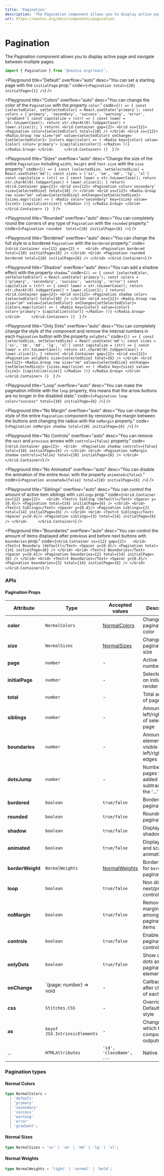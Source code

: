 ```yaml
---
title: 'Pagination'
description: 'The Pagination component allows you to display active page and navigate between multiple pages.'
url: https://nextui.org/docs/components/pagination
---
```


# Pagination

The Pagination component allows you to display active page and navigate between multiple pages.

```jsx
import { Pagination } from '@nextui-org/react';
```

<CarbonAd />

<Spacer y={2} />

<Playground
  title="Default"
  overflow="auto"
  desc="You can set a starting page with the `initialPage` prop."
  code={`
 <Pagination total={20} initialPage={1} />
`}
/>

<Playground
  title="Colors"
  overflow="auto"
  desc="You can change the color of the `Pagination` with the property `color`."
  code={`
() => {
const [selectedColor, setSelectedColor] = React.useState('primary');
const colors = ['primary', 'secondary', 'success', 'warning', 'error', 'gradient']
const capitalize = (str) => {
  const lower = str.toLowerCase();
  return str.charAt(0).toUpperCase() + lower.slice(1);
}
return(
<Grid.Container gap={2}>
  <Grid xs={12}>
    <Pagination color={selectedColor} total={10} />
  </Grid>
  <Grid xs={12}>
    <Radio.Group row size="sm" value={selectedColor} onChange={setSelectedColor}>
      {colors.map((color) => (
        <Radio key={color} value={color} color='primary'>
          {capitalize(color)}
        </Radio>
      ))}
    </Radio.Group>
  </Grid>    
</Grid.Container>
)}  
`}
/>

<Playground
  title="Sizes"
  overflow="auto"
  desc="Change the size of the entire `Pagination` including `width`, `height` and `font-size` with the `size` property."
  code={`
() => {
const [selectedSize, setSelectedSize] = React.useState('md');
const sizes = ['xs', 'sm', 'md', 'lg', 'xl']
const capitalize = (str) => {
  const lower = str.toLowerCase();
  return str.charAt(0).toUpperCase() + lower.slice(1);
}
return(
<Grid.Container gap={2}>
    <Grid xs={12}>
      <Pagination color='secondary' size={selectedSize} total={10} />
    </Grid>
    <Grid xs={12}>
        <Radio.Group row size="sm" value={selectedSize} onChange={setSelectedSize}>
            {sizes.map((size) => (
                <Radio color="secondary" key={size} value={size}>
                    {capitalize(size)}
                </Radio>
            ))}
        </Radio.Group>
    </Grid>    
</Grid.Container>
)}  
`}
/>

<Playground
  title="Rounded"
  overflow="auto"
  desc="You can completely round the corners of any type of `Pagination` with the `rounded` property."
  code={`
<Pagination rounded  total={10} initialPage={6} />
`}
/>

<Playground
  title="Bordered"
  overflow="auto"
  desc="You can change the full style to a bordered `Pagination` with the `bordered` property."
  code={`
<Grid.Container xs={12} gap={2} >  
    <Grid>
        <Pagination bordered total={10} initialPage={6} />
    </Grid>
    <Grid>
        <Pagination rounded bordered total={10} initialPage={6} />
    </Grid>
</Grid.Container>
`}
/>

<Playground
  title="Shadow"
  overflow="auto"
  desc="You can add a shadow effect with the property `shadow`."
  code={`
() => {
const [selectedColor, setSelectedColor] = React.useState('primary');
const colors = ['primary', 'secondary', 'success', 'warning', 'error']
const capitalize = (str) => {
  const lower = str.toLowerCase();
  return str.charAt(0).toUpperCase() + lower.slice(1);
}
return(
<Grid.Container gap={2}>
  <Grid xs={12}>
    <Pagination shadow color={selectedColor} total={10} />
  </Grid>
  <Grid xs={12}>
    <Radio.Group row size="sm" value={selectedColor} onChange={setSelectedColor}>
      {colors.map((color) => (
        <Radio key={color} value={color} color='primary'>
          {capitalize(color)}
        </Radio>
      ))}
    </Radio.Group>
  </Grid>    
</Grid.Container>
)}  
`}
/>

<Playground
  title="Only Dots"
  overflow="auto"
  desc="You can completely change the style of the component and remove the internal numbers in each `Pagination` button with the property `onlyDots`."
  code={`
() => {
const [selectedSize, setSelectedSize] = React.useState('md');
const sizes = ['xs', 'sm', 'md', 'lg', 'xl']
const capitalize = (str) => {
  const lower = str.toLowerCase();
  return str.charAt(0).toUpperCase() + lower.slice(1);
}
return(
<Grid.Container gap={2}>
    <Grid xs={12}>
      <Pagination onlyDots size={selectedSize} total={6} />
    </Grid>
    <Grid xs={12}>
        <Radio.Group row size="sm" value={selectedSize} onChange={setSelectedSize}>
            {sizes.map((size) => (
                <Radio key={size} value={size}>
                    {capitalize(size)}
                </Radio>
            ))}
        </Radio.Group>
    </Grid>    
</Grid.Container>
)}  
`}
/>

<Playground
  title="Loop"
  overflow="auto"
  desc="You can make the pagination infinite with the `loop` property, this means that 
  the arrow buttons are no longer in the disabled state."
  code={`
<Pagination loop color="success" total={10} initialPage={6} />
`}
/>

<Playground
  title="No Margin"
  overflow="auto"
  desc="You can change the style of the entire `Pagination` component by removing the 
  margin between the buttons and changing the radius with the `noMargin` property."
  code={`
<Pagination noMargin shadow total={10} initialPage={6} />
`}
/>

<Playground
  title="No Controls"
  overflow="auto"
  desc="You can remove the `next` and `previous` arrows with `controls={false}` property."
  code={`
<Grid.Container gap={2}> 
    <Grid> 
        <Pagination shadow controls={false} total={10} initialPage={6} />
    </Grid>
    <Grid>
        <Pagination noMargin shadow controls={false} total={10} initialPage={6} />
    </Grid>
</Grid.Container>
`}
/>

<Playground
  title="No Animated"
  overflow="auto"
  desc="You can disable the animation of the entire `Modal` with the property `animated={false}`."
  code={`
<Pagination animated={false} total={10} initialPage={6} />
`}
/>

<Playground
  title="Siblings"
  overflow="auto"
  desc="You can control the amount of active item siblings with `siblings` prop."
  code={`
<Grid.Container xs={12} gap={2}>  
    <Grid>
        <Text>1 Sibling (default)</Text>
        <Spacer y={0.4}/>
        <Pagination total={14} initialPage={6} />
    </Grid>
    <Grid>
        <Text>2 Siblings</Text>
        <Spacer y={0.4}/>
        <Pagination siblings={2} total={14} initialPage={6} />
    </Grid>
    <Grid>
        <Text>3 Siblings</Text>
        <Spacer y={0.4}/>
        <Pagination siblings={3} total={14} initialPage={6} />
    </Grid>    
</Grid.Container>
`}
/>

<Playground
  title="Boundaries"
  overflow="auto"
  desc="You can control the amount of items displayed after previous and before next buttons with `boundaries` prop."
  code={`
<Grid.Container xs={12} gap={2}>  
    <Grid>
        <Text>1 Boundary (default)</Text>
        <Spacer y={0.4}/>
        <Pagination total={14} initialPage={6} />
    </Grid>
    <Grid>
        <Text>2 Boundaries</Text>
        <Spacer y={0.4}/>
        <Pagination boundaries={2} total={14} initialPage={6} />
    </Grid>
    <Grid>
        <Text>3 Boundaries</Text>
        <Spacer y={0.4}/>
        <Pagination boundaries={3} total={14} initialPage={6} />
    </Grid>    
</Grid.Container>
`}
/>

<Spacer y={3} />

### APIs

<Spacer y={2} />

#### Pagination Props

| Attribute        | Type                          | Accepted values                  | Description                                                      | Default      |
| ---------------- | ----------------------------- | -------------------------------- | ---------------------------------------------------------------- | ------------ |
| **color**        | `NormalColors`                | [NormalColors](#normal-colors)   | Change pagination color                                          | `default`    |
| **size**         | `NormalSizes`                 | [NormalSizes](#normal-sizes)     | Change pagination size                                           | `medium`     |
| **page**         | `number`                      | -                                | Active page number                                               | -            |
| **initialPage**  | `number`                      | -                                | Selected page on initial render                                  | `1`          |
| **total**        | `number`                      | -                                | Total amount of pages                                            | `1`          |
| **siblings**     | `number`                      | -                                | Amount on left/right side of selected page                       | `1`          |
| **boundaries**   | `number`                      | -                                | Amount of elements visible on left/right edges                   | `1`          |
| **dotsJump**     | `number`                      | -                                | Number of pages that are added or subtracted on the '...' button | `5`          |
| **bordered**     | `boolean`                     | `true/false`                     | Bordered pagination                                              | `false`      |
| **rounded**      | `boolean`                     | `true/false`                     | Rounded pagination                                               | `false`      |
| **shadow**       | `boolean`                     | `true/false`                     | Display shadow effect                                            | `false`      |
| **animated**     | `boolean`                     | `true/false`                     | Display move and scale animation                                 | `true`       |
| **borderWeight** | `NormalWeights`               | [NormalWeights](#normal-weights) | Border weight for `bordered` pagination                          | `normal`     |
| **loop**         | `boolean`                     | `true/false`                     | Non disable next/previous controls                               | `false`      |
| **noMargin**     | `boolean`                     | `true/false`                     | Remove margin amongst pagination items                           | `false`      |
| **controls**     | `boolean`                     | `true/false`                     | Enable/Disable pagination controls                               | `true`       |
| **onlyDots**     | `boolean`                     | `true/false`                     | Show only dots as pagination elements                            | `false`      |
| **onChange**     | `(page: number) => void       | -                                | Callback fired after change of each page                         | -            |
| **css**          | `Stitches.CSS`                | -                                | Override Default CSS style                                       | -            |
| **as**           | `keyof JSX.IntrinsicElements` | -                                | Changes which tag component outputs                              | `nav`        |
| ...              | `HTMLAttributes`              | `'id', 'className', ...`         | Native props                                                     | -            |

### Pagination types

<Spacer y={1} />

#### Normal Colors

```ts
type NormalColors =
  | 'default'
  | 'primary'
  | 'secondary'
  | 'success'
  | 'warning'
  | 'error'
  | 'gradient';
```

#### Normal Sizes

```ts
type NormalSizes = 'xs' | 'sm' | 'md' | 'lg' | 'xl';
```

#### Normal Weights

```ts
type NormalWeights = 'light' | 'normal' | 'bold';
```
